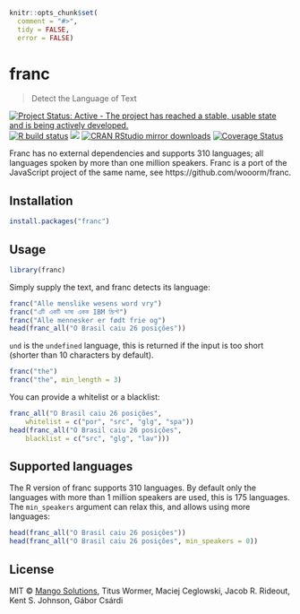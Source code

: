 
```r
knitr::opts_chunk$set(
  comment = "#>",
  tidy = FALSE,
  error = FALSE)
```

# franc

> Detect the Language of Text

<!-- badges: start -->

[![Project Status: Active - The project has reached a stable, usable state and is being actively developed.](https://www.repostatus.org/badges/latest/active.svg)](https://www.repostatus.org)
[![R build status](https://github.com/gaborcsardi/franc/workflows/R-CMD-check/badge.svg)](https://github.com/gaborcsardi/franc/actions)
[![](https://www.r-pkg.org/badges/version/franc)](https://www.r-pkg.org/pkg/franc)
[![CRAN RStudio mirror downloads](https://cranlogs.r-pkg.org/badges/franc)](https://www.r-pkg.org/pkg/franc)
[![Coverage Status](https://img.shields.io/codecov/c/github/gaborcsardi/franc/master.svg)](https://codecov.io/github/gaborcsardi/franc?branch=master)

<!-- badges: end -->

Franc has no external dependencies and supports 310 languages; all
languages spoken by more than one million speakers. Franc is a port
of the JavaScript project of the same name, see
https://github.com/wooorm/franc.

## Installation

```r
install.packages("franc")
```

## Usage

```r
library(franc)
```

Simply supply the text, and franc detects its language:

```r
franc("Alle menslike wesens word vry")
franc("এটি একটি ভাষা একক IBM স্ক্রিপ্ট")
franc("Alle mennesker er født frie og")
head(franc_all("O Brasil caiu 26 posições"))
```

`und` is the `undefined` language, this is returned if the input is
too short (shorter than 10 characters by default).

```r
franc("the")
franc("the", min_length = 3)
```

You can provide a whitelist or a blacklist:

```r
franc_all("O Brasil caiu 26 posições",
    whitelist = c("por", "src", "glg", "spa"))
head(franc_all("O Brasil caiu 26 posições",
    blacklist = c("src", "glg", "lav")))
```

## Supported languages

The R version of franc supports 310 languages. By default only the
languages with more than 1 million speakers are used, this is 175
languages. The `min_speakers` argument can relax this, and allows
using more languages:

```r
head(franc_all("O Brasil caiu 26 posições"))
head(franc_all("O Brasil caiu 26 posições", min_speakers = 0))
```

## License

MIT © [Mango Solutions](https://github.com/mangothecat), Titus Wormer,
Maciej Ceglowski, Jacob R. Rideout, Kent S. Johnson, Gábor Csárdi
